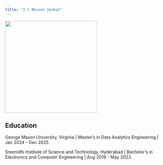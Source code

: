 ---
title: "3.1 Bhuvan Venkat"
---

![](bhuvan.jpg){fig-align="left" width="300"}

## Education

George Mason University, Virginia \| Master's in Data Analytics Engineering \| Jan 2024 - Dec 2025

Sreenidhi Institute of Science and Technology, Hyderabad \| Bachelor's in Electronics and Computer Engineering \| Aug 2019 - May 2023

## 
